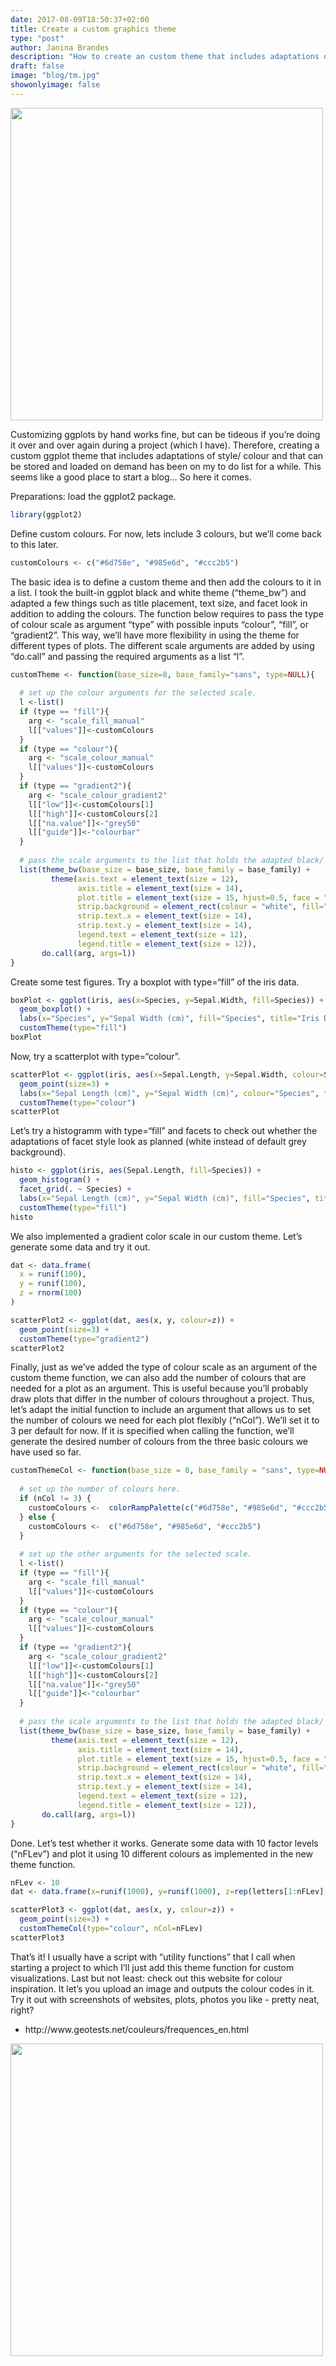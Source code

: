 ```yaml
---
date: 2017-08-09T18:50:37+02:00
title: Create a custom graphics theme
type: "post"
author: Janina Brandes
description: "How to create an custom theme that includes adaptations of style and colour."
draft: false
image: "blog/tm.jpg"
showonlyimage: false
---
```


<img src="/blog/tm.jpg" width="500">

Customizing ggplots by hand works fine, but can be tideous if you're doing it over and over again during a project (which I have). Therefore, creating a custom ggplot theme that includes adaptations of style/ colour and that can be stored and loaded on demand has been on my to do list for a while. This seems like a good place to start a blog... So here it comes. 

Preparations: load the ggplot2 package.

``` r
library(ggplot2)
```

Define custom colours. For now, lets include 3 colours, but we'll come back to this later. 

``` r
customColours <- c("#6d758e", "#985e6d", "#ccc2b5")
```

The basic idea is to define a custom theme and then add the colours to it in a list. I took the built-in ggplot black and white theme ("theme_bw") and adapted a few things such as title placement, text size, and facet look in addition to adding the colours. The function below requires to pass the type of colour scale as argument "type" with possible inputs "colour", "fill", or "gradient2". This way, we'll have more flexibility in using the theme for different types of plots. The different scale arguments are added by using "do.call" and passing the required arguments as a list "l".

```r
customTheme <- function(base_size=8, base_family="sans", type=NULL){
  
  # set up the colour arguments for the selected scale.
  l <-list()
  if (type == "fill"){
    arg <- "scale_fill_manual"
    l[["values"]]<-customColours
  } 
  if (type == "colour"){
    arg <- "scale_colour_manual"
    l[["values"]]<-customColours
  }
  if (type == "gradient2"){
    arg <- "scale_colour_gradient2"
    l[["low"]]<-customColours[1]
    l[["high"]]<-customColours[2]
    l[["na.value"]]<-"grey50"
    l[["guide"]]<-"colourbar"
  }
  
  # pass the scale arguments to the list that holds the adapted black/ white theme.  
  list(theme_bw(base_size = base_size, base_family = base_family) +
         theme(axis.text = element_text(size = 12),
               axis.title = element_text(size = 14),
               plot.title = element_text(size = 15, hjust=0.5, face = "bold"),
               strip.background = element_rect(colour = "white", fill="#FFFFFF"),
               strip.text.x = element_text(size = 14),
               strip.text.y = element_text(size = 14),
               legend.text = element_text(size = 12),
               legend.title = element_text(size = 12)), 
       do.call(arg, args=l))
}
```

Create some test figures.
Try a boxplot with type="fill" of the iris data.

``` r
boxPlot <- ggplot(iris, aes(x=Species, y=Sepal.Width, fill=Species)) +
  geom_boxplot() + 
  labs(x="Species", y="Sepal Width (cm)", fill="Species", title="Iris Dataset") +
  customTheme(type="fill") 
boxPlot
```

Now, try a scatterplot with type="colour".

```r
scatterPlot <- ggplot(iris, aes(x=Sepal.Length, y=Sepal.Width, colour=Species)) + 
  geom_point(size=3) + 
  labs(x="Sepal Length (cm)", y="Sepal Width (cm)", colour="Species", title="Iris Dataset") +
  customTheme(type="colour") 
scatterPlot
```

Let's try a histogramm with type="fill" and facets to check out whether the adaptations of facet style look as planned (white instead of default grey background).

```r
histo <- ggplot(iris, aes(Sepal.Length, fill=Species)) + 
  geom_histogram() + 
  facet_grid(. ~ Species) +
  labs(x="Sepal Length (cm)", y="Sepal Width (cm)", fill="Species", title="Iris Dataset") +
  customTheme(type="fill") 
histo
``` 

We also implemented a gradient color scale in our custom theme. Let's generate some data and try it out.

```r
dat <- data.frame(
  x = runif(100),
  y = runif(100),
  z = rnorm(100)
)

scatterPlot2 <- ggplot(dat, aes(x, y, colour=z)) +
  geom_point(size=3) +
  customTheme(type="gradient2") 
scatterPlot2
```

Finally, just as we've added the type of colour scale as an argument of the custom theme function, we can also add the number of colours that are needed for a plot as an argument. This is useful because you'll probably draw plots that differ in the number of colours throughout a project. Thus, let's adapt the initial function to include an argument that allows us to set the number of colours we need for each plot flexibly ("nCol"). We'll set it to 3 per default for now. If it is specified when calling the function, we'll generate the desired number of colours from the three basic colours we have used so far.

```r
customThemeCol <- function(base_size = 8, base_family = "sans", type=NULL, nCol=3){
  
  # set up the number of colours here.  
  if (nCol != 3) {
    customColours <-  colorRampPalette(c("#6d758e", "#985e6d", "#ccc2b5"), space = "Lab")(nCol)
  } else {
    customColours <-  c("#6d758e", "#985e6d", "#ccc2b5")
  }
  
  # set up the other arguments for the selected scale.
  l <-list()
  if (type == "fill"){
    arg <- "scale_fill_manual"
    l[["values"]]<-customColours
  } 
  if (type == "colour"){
    arg <- "scale_colour_manual"
    l[["values"]]<-customColours
  }
  if (type == "gradient2"){
    arg <- "scale_colour_gradient2"
    l[["low"]]<-customColours[1]
    l[["high"]]<-customColours[2]
    l[["na.value"]]<-"grey50"
    l[["guide"]]<-"colourbar"
  }
  
  # pass the scale arguments to the list that holds the adapted black/ white theme.    
  list(theme_bw(base_size = base_size, base_family = base_family) +
         theme(axis.text = element_text(size = 12),
               axis.title = element_text(size = 14),
               plot.title = element_text(size = 15, hjust=0.5, face = "bold"),
               strip.background = element_rect(colour = "white", fill="#FFFFFF"),
               strip.text.x = element_text(size = 14),
               strip.text.y = element_text(size = 14),
               legend.text = element_text(size = 12),
               legend.title = element_text(size = 12)), 
       do.call(arg, args=l))
}
```

Done. Let's test whether it works. Generate some data with 10 factor levels ("nFLev") and plot it using 10 different colours as implemented in the new theme function.

```r
nFLev <- 10
dat <- data.frame(x=runif(1000), y=runif(1000), z=rep(letters[1:nFLev], 100))

scatterPlot3 <- ggplot(dat, aes(x, y, colour=z)) + 
  geom_point(size=3) +
  customThemeCol(type="colour", nCol=nFLev) 
scatterPlot3
```


That's it! I usually have a script with "utility functions" that I call when starting a project to which I'll just add this theme function for custom visualizations. Last but not least: check out this website for colour inspiration. It let's you upload an image and outputs the colour codes in it. Try it out with screenshots of websites, plots, photos you like - pretty neat, right? 

* http://www.geotests.net/couleurs/frequences_en.html

<img src="/blog/tm1.png" width="500">
